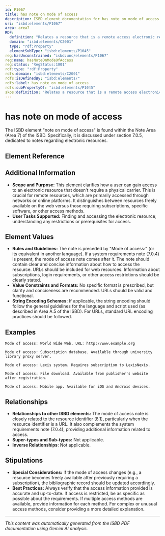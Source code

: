 ```yaml
---
id: P1067
title: has note on mode of access
description: ISBD element documentation for has note on mode of access
uri: "isbd:elements/P1067"
area: area7
RDF:
  definition: "Relates a resource that is a remote access electronic resource to a note on the mode of access, preceded by the phrase \"Mode of access:\" (or its equivalent in another language)."
  domain: "isbd:elements/C2001"
  type: "rdf:Property"
  elementSubType: "isbd:elements/P1045"
reg:hasUnconstrained: "isbd:unc/elements/P1067"
reg:name: hasNoteOnModeOfAccess
reg:status: "RegStatus:1001"
rdf:type: "rdf:Property"
rdfs:domain: "isbd:elements/C2001"
rdfs:isDefinedBy: "isbd:elements/"
rdfs:label: has note on mode of access
rdfs:subPropertyOf: "isbd:elements/P1045"
skos:definition: "Relates a resource that is a remote access electronic resource to a note on the mode of access, preceded by the phrase \"Mode of access:\" (or its equivalent in another language)."
---
```

# has note on mode of access

The ISBD element "note on mode of access" is found within the Note Area (Area 7) of the ISBD.  Specifically, it is discussed under section 7.0.5, dedicated to notes regarding electronic resources.

## Element Reference


<ElementReference frontMatter={frontMatter} />

## Additional Information

- **Scope and Purpose:** This element clarifies how a user can gain access to an electronic resource that doesn't require a physical carrier. This is crucial for remote resources, which are primarily accessed through networks or online platforms.  It distinguishes between resources freely available on the web versus those requiring subscriptions, specific software, or other access methods.
- **User Tasks Supported:**  Finding and accessing the electronic resource; understanding any restrictions or prerequisites for access.

## Element Values

- **Rules and Guidelines:** The note is preceded by "Mode of access:" (or its equivalent in another language). If a system requirements note (7.0.4) is present, the mode of access note comes after it. The note should contain clear and concise information about how to access the resource. URLs should be included for web resources.  Information about subscriptions, login requirements, or other access restrictions should be clearly stated.
- **Value Constraints and Formats:**  No specific format is prescribed, but clarity and conciseness are recommended. URLs should be valid and functional.
- **String Encoding Schemes:** If applicable, the string encoding should follow the general guidelines for the language and script used (as described in Area A.5 of the ISBD).  For URLs, standard URL encoding practices should be followed.

## Examples

```
Mode of access: World Wide Web. URL: http://www.example.org
```

```
Mode of access: Subscription database. Available through university library proxy server.
```

```
Mode of access: Lexis system. Requires subscription to LexisNexis.
```

```
Mode of access: File download. Available from publisher's website after registration.
```

```
Mode of access: Mobile app. Available for iOS and Android devices.
```


## Relationships

- **Relationships to other ISBD elements:** The mode of access note is closely related to the resource identifier (8.1), particularly when the resource identifier is a URL.  It also complements the system requirements note (7.0.4), providing additional information related to access.
- **Super-types and Sub-types:** Not applicable.
- **Inverse Relationships:** Not applicable.


## Stipulations

- **Special Considerations:** If the mode of access changes (e.g., a resource becomes freely available after previously requiring a subscription), the bibliographic record should be updated accordingly.
- **Best Practices:** Always verify that the access information provided is accurate and up-to-date.  If access is restricted, be as specific as possible about the requirements.  If multiple access methods are available, provide information for each method. For complex or unusual access methods, consider providing a more detailed explanation.


---

*This content was automatically generated from the ISBD PDF documentation using Gemini AI analysis.*
